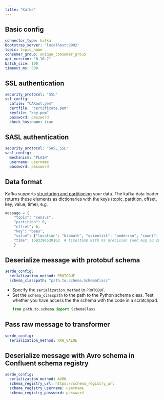 ```yaml
---
title: "Kafka"
---
```


## Basic config

```yaml
connector_type: kafka
bootstrap_server: "localhost:9092"
topic: topic_name
consumer_group: unique_consumer_group
api_version: "0.10.2"
batch_size: 100
timeout_ms: 500
```


## SSL authentication

```yaml
security_protocol: "SSL"
ssl_config:
  cafile: "CARoot.pem"
  certfile: "certificate.pem"
  keyfile: "key.pem"
  password: password
  check_hostname: true
```

## SASL authentication

```yaml
security_protocol: "SASL_SSL"
sasl_config:
  mechanism: "PLAIN"
  username: username
  password: password
```

## Data format

Kafka supports [structuring and partitioning](https://kafka-python.readthedocs.io/en/master/apidoc/KafkaProducer.html#kafka.KafkaProducer.send) your data. The kafka data loader returns these elements as dictionaries with the keys (topic, partition, offset, key, value, time), e.g.

```python
message = {
    "topic": "census",
    "partition": 0,
    "offset": 6,
    "key": "bees",
    "value": {"location": "klamath", "scientist": "anderson", "count": 23},
    "time": 1693396630163  # timestamp with ms precision (Wed Aug 30 2023 11:57:10 GMT+0)
    }
```

## Deserialize message with protobuf schema

```yaml
serde_config:
  serialization_method: PROTOBUF
  schema_classpath: "path.to.schema.SchemaClass"
```

* Specify the `serialization_method` to `PROTOBUF`.
* Set the `schema_classpath` to the path to the Python schema class. Test whether you have access the the schema with the code
  in a scratchpad.
  ```python
  from path.to.schema import SchemaClass
  ```

## Pass raw message to transformer

```yaml
serde_config:
  serialization_method: RAW_VALUE
```

## Deserialize message with Avro schema in Confluent schema registry

```yaml
serde_config:
  serialization_method: AVRO
  schema_registry_url: https://schema_registry_url
  schema_registry_username: username
  schema_registry_password: password
```
